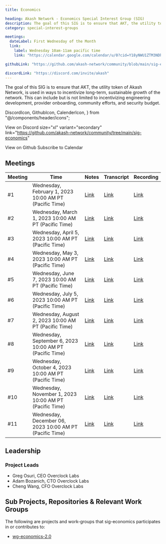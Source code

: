 ```yaml
---
title: Economics

heading: Akash Network - Economics Special Interest Group (SIG)
description: The goal of this SIG is to ensure that AKT, the utility token of Akash Network, is used in ways to incentivize long-term, sustainable growth of the network. This can include but is not limited to incentivizing engineering development, provider onboarding, community efforts, and security budget.
category: special-interest-groups

meetings:
  dateLabel: First Wednesday of the Month
  link:
    label: Wednesday 10am-11am pacific time
    link: "https://calendar.google.com/calendar/u/0?cid=Y18yNWU1ZTM3NDhlNGM0YWI3YTU1ZjQxZmJjNWViZWJjYzBhMDNiNDBmYjAyODc4NWYxNDE1OWJmYWViZWExMmUyQGdyb3VwLmNhbGVuZGFyLmdvb2dsZS5jb20"

githubLink: "https://github.com/akash-network/community/blob/main/sig-economics"

discordLink: "https://discord.com/invite/akash"
---
```


The goal of this SIG is to ensure that AKT, the utility token of Akash Network, is used in ways to incentivize long-term, sustainable growth of the network. This can include but is not limited to incentivizing engineering development, provider onboarding, community efforts, and security budget.

<div class="flex flex-col lg:flex-row lg:items-center gap-6"  >

  DiscordIcon,
  GithubIcon,
  CalenderIcon,
} from "@/components/header/icons";

<ButtonLink
link="https://discord.com/invite/akash"
 size="xl" variant="secondary">

  <DiscordIcon className="text-para" />
  View on Discord
</ButtonLink>
<ButtonLink

size="xl" variant="secondary"
link="https://github.com/akash-network/community/tree/main/sig-economics"

>

  <GithubIcon className="text-para" />
  View on Github
</ButtonLink>
<ButtonLink
  link="https://calendar.google.com/calendar/u/0?cid=Y18yNWU1ZTM3NDhlNGM0YWI3YTU1ZjQxZmJjNWViZWJjYzBhMDNiNDBmYjAyODc4NWYxNDE1OWJmYWViZWExMmUyQGdyb3VwLmNhbGVuZGFyLmdvb2dsZS5jb20"
 size="xl" variant="secondary">
  <CalenderIcon className="text-para" />
  Subscribe to Calendar
</ButtonLink>

</div>

## Meetings

| Meeting | Time                                                    | Notes                                                                                                 | Transcript                                                                                                       | Recording                                                                                                                    |
| ------- | ------------------------------------------------------- | ----------------------------------------------------------------------------------------------------- | ---------------------------------------------------------------------------------------------------------------- | ---------------------------------------------------------------------------------------------------------------------------- |
| #1      | Wednesday, February 1, 2023 10:00 AM PT (Pacific Time)  | [Link](https://github.com/akash-network/community/blob/main/sig-economics/meetings/001-2023-02-01.md)                                                                    | [Link](https://github.com/akash-network/community/blob/main/sig-economics/meetings/001-2023-02-01.md#transcript)                                                                    | [Link](https://2fcdf3q4tmqictuygtzlcutkagumlk7z2bayh3ren5x3hbp5el7a.arweave.net/0UQy7hybIIFOmDTysVJqAajFq_nQQYPuJG9vs4X9Iv4) |
| #2      | Wednesday, March 1, 2023 10:00 AM PT (Pacific Time)     | [Link](https://github.com/akash-network/community/blob/main/sig-economics/meetings/002-2023-03-01.md)                                                                    | [Link](https://github.com/akash-network/community/blob/main/sig-economics/meetings/002-2023-03-01.md#transcript)                                                                    | [Link](https://vuyt47n5ybxp7xreixfqbigow2sl46sfhjtzbvpr4alcorbnimxa.arweave.net/rTE-fb3Abv_eJEXLAKDOtqS-ekU6Z5DV8eAWJ0QtQy4) |
| #3      | Wednesday, April 5, 2023 10:00 AM PT (Pacific Time)     | [Link](https://github.com/akash-network/community/blob/main/sig-economics/meetings/003-2023-04-05.md)                                                                    | [Link](https://github.com/akash-network/community/blob/main/sig-economics/meetings/003-2023-04-05.md#transcript)                                                                    | [Link](https://3vgsbypnydwrpxofcbsnlhgzej5n3kwevcnd5donrln33vdhbgvq.arweave.net/3U0g4e3A7RfdxRBk1ZzZInrdqsSomj6NzYrbvdRnCas) |
| #4      | Wednesday, May 3, 2023 10:00 AM PT (Pacific Time)       | [Link](https://github.com/akash-network/community/blob/main/sig-economics/meetings/004-2023-05-03.md)                                                                    | [Link](https://github.com/akash-network/community/blob/main/sig-economics/meetings/004-2023-05-03.md#transcript)                                                                    | [Link](https://hem6lyfjoxtivkxsect54uk3bghvymqqaqdne3vhpikd5tm3zoua.arweave.net/ORnl4Kl15oqq8iCn3lFbCY9cMhAEBtJup3oUPs2by6g) |
| #5      | Wednesday, June 7, 2023 10:00 AM PT (Pacific Time)      | [Link](https://github.com/akash-network/community/blob/main/sig-economics/meetings/005-2023-06-07.md)                                                                    | [Link](https://github.com/akash-network/community/blob/main/sig-economics/meetings/005-2023-06-07.md#transcript)                                                                    | [Link](https://y4hkhdbthqe7x3vfq3ixuqy4uq4wysrtxetuezbkomacwezpqjgq.arweave.net/xw6jjDM8CfvupYbRekMcpDlsSjO5J0JkKnMAKxMvgk0) |
| #6      | Wednesday, July 5, 2023 10:00 AM PT (Pacific Time)      | [Link](https://github.com/akash-network/community/blob/main/sig-economics/meetings/006-2023-07-05.md)                                                                    | [Link](https://github.com/akash-network/community/blob/main/sig-economics/meetings/006-2023-07-05.md#transcript)                                                                    | [Link](https://h2cpwx7cvuhq7gn2rqgbm2nn34r3ie7vppfmgnbpyzmp3sbnqw3q.arweave.net/PoT7X-KtDw-ZuowMFmmt3yO0E_V7ysM0L8ZY_cgthbc) |
| #7      | Wednesday, August 2, 2023 10:00 AM PT (Pacific Time)    | [Link](https://github.com/akash-network/community/blob/main/sig-economics/meetings/007-2023-08-02.md) | [Link](https://github.com/akash-network/community/blob/main/sig-economics/meetings/007-2023-08-02.md#transcript) | [Link](https://fc2diejm5vhix53dnrxh7dh2bflkuufterrrnmjb54ng4ojumtkq.arweave.net/KLQ0ESztTov3Y2xuf4z6CVaqULMkYxaxIe8abjk0ZNU) |
| #8      | Wednesday, September 6, 2023 10:00 AM PT (Pacific Time) | [Link](https://github.com/akash-network/community/blob/main/sig-economics/meetings/008-2023-09-06.md) | [Link](https://github.com/akash-network/community/blob/main/sig-economics/meetings/008-2023-09-06.md#transcript) | [Link](https://nlzzmaec3zpmorkyh3f4w3tep2hy444funhf645cqroo7x4qtusa.arweave.net/avOWAILeXsdFWD7Ly25kfo-Oc4WjTl9zooRc79-QnSQ) |
| #9      | Wednesday, October 4, 2023 10:00 AM PT (Pacific Time)   | [Link](https://github.com/akash-network/community/blob/main/sig-economics/meetings/009-2023-10-04.md) | [Link](https://github.com/akash-network/community/blob/main/sig-economics/meetings/009-2023-10-04.md#transcript) | [Link](https://zq6rzise7b65e5o4uq2t2dgfvdu5fjj4p2aluihozhraqk7eyyca.arweave.net/zD0cokT4fdJ13KQ1PQzFqOnSpTx-gLog7sniCCvkxgQ) |
| #10     | Wednesday, November 1, 2023 10:00 AM PT (Pacific Time)  | [Link](https://github.com/akash-network/community/blob/main/sig-economics/meetings/010-2023-11-01.md) | [Link](https://github.com/akash-network/community/blob/main/sig-economics/meetings/010-2023-11-01.md#transcript) | [Link](https://6cjhlgaiutfckbasf6sqjbypkrhyjgll463t67f7aw3af5gtghea.arweave.net/8JJ1mAikyiUEEi-lBIcPVE-EmWvntz98vwW2AvTTMcg) |
| #11     | Wednesday, December 06, 2023 10:00 AM PT (Pacific Time) | [Link](https://github.com/akash-network/community/blob/main/sig-economics/meetings/011-2023-12-06.md) | [Link](https://github.com/akash-network/community/blob/main/sig-economics/meetings/011-2023-12-06.md#transcript) | [Link](https://czik4rsznmpaxems7ffmui4fiaar7waib6gtwy5jt4pptosygpla.arweave.net/FlCuRllrHguRkvlKyiOFQAEf2AgPjTtjqZ8e-bpYM9Y) |

## Leadership

### Project Leads

- Greg Osuri, CEO Overclock Labs
- Adam Bozanich, CTO Overclock Labs
- Cheng Wang, CFO Overclock Labs


## Sub Projects, Repositories & Relevant Work Groups

The following are projects and work-groups that sig-economics participates in or contributes to:

- [wg-economics-2.0](/current-groups/working-groups/wg-economics-20/)
